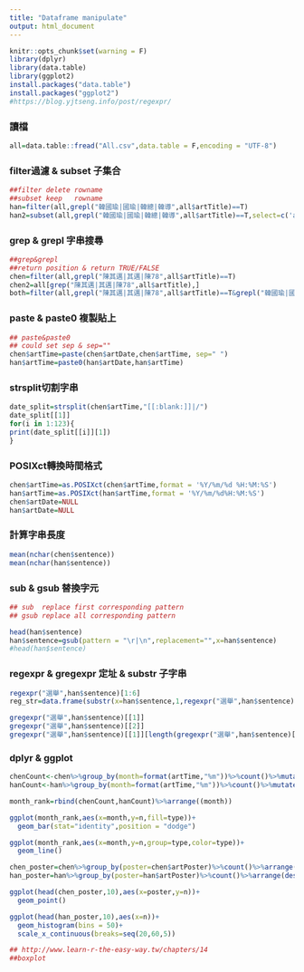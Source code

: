 ```yaml
---
title: "Dataframe manipulate"
output: html_document
---
```


```r
knitr::opts_chunk$set(warning = F)
library(dplyr)
library(data.table)
library(ggplot2)
install.packages("data.table")
install.packages("ggplot2")
#https://blog.yjtseng.info/post/regexpr/
```
### 讀檔
```r
all=data.table::fread("All.csv",data.table = F,encoding = "UTF-8")
```
### filter過濾 & subset 子集合
```r
##filter delete rowname
##subset keep   rowname
han=filter(all,grepl("韓國瑜|國瑜|韓總|韓導",all$artTitle)==T)
han2=subset(all,grepl("韓國瑜|國瑜|韓總|韓導",all$artTitle)==T,select=c('artTitle'))
```
### grep & grepl 字串搜尋
```r
##grep&grepl
##return position & return TRUE/FALSE
chen=filter(all,grepl("陳其邁|其邁|陳78",all$artTitle)==T)
chen2=all[grep("陳其邁|其邁|陳78",all$artTitle),]
both=filter(all,grepl("陳其邁|其邁|陳78",all$artTitle)==T&grepl("韓國瑜|國瑜|韓總|韓導",all$artTitle)==T)

```
### paste & paste0 複製貼上
```r
## paste&paste0
## could set sep & sep=""
chen$artTime=paste(chen$artDate,chen$artTime, sep=" ")
han$artTime=paste0(han$artDate,han$artTime)
```
### strsplit切割字串 
```r
date_split=strsplit(chen$artTime,"[[:blank:]]|/")
date_split[[1]]
for(i in 1:123){
print(date_split[[i]][1])
}
```
### POSIXct轉換時間格式
```r
chen$artTime=as.POSIXct(chen$artTime,format = '%Y/%m/%d %H:%M:%S')
han$artTime=as.POSIXct(han$artTime,format = '%Y/%m/%d%H:%M:%S')
chen$artDate=NULL
han$artDate=NULL

```
### 計算字串長度
```r
mean(nchar(chen$sentence))
mean(nchar(han$sentence))
```
### sub & gsub 替換字元
```r
## sub  replace first corresponding pattern
## gsub replace all corresponding pattern

head(han$sentence)
han$sentence=gsub(pattern = "\r|\n",replacement="",x=han$sentence)
#head(han$sentence)
```
### regexpr & gregexpr 定址 & substr 子字串
```r
regexpr("選舉",han$sentence)[1:6]
reg_str=data.frame(substr(x=han$sentence,1,regexpr("選舉",han$sentence)+1))

gregexpr("選舉",han$sentence)[[1]]
gregexpr("選舉",han$sentence)[[2]]
gregexpr("選舉",han$sentence)[[1]][length(gregexpr("選舉",han$sentence)[[1]])]

```

### dplyr & ggplot
```r
chenCount<-chen%>%group_by(month=format(artTime,"%m"))%>%count()%>%mutate(type="chen")
hanCount<-han%>%group_by(month=format(artTime,"%m"))%>%count()%>%mutate(type="han")

month_rank=rbind(chenCount,hanCount)%>%arrange((month))

ggplot(month_rank,aes(x=month,y=n,fill=type))+
  geom_bar(stat="identity",position = "dodge")

ggplot(month_rank,aes(x=month,y=n,group=type,color=type))+
  geom_line()

chen_poster=chen%>%group_by(poster=chen$artPoster)%>%count()%>%arrange(desc(n))
han_poster=han%>%group_by(poster=han$artPoster)%>%count()%>%arrange(desc(n))

ggplot(head(chen_poster,10),aes(x=poster,y=n))+
  geom_point()

ggplot(head(han_poster,10),aes(x=n))+
  geom_histogram(bins = 50)+
  scale_x_continuous(breaks=seq(20,60,5))

## http://www.learn-r-the-easy-way.tw/chapters/14
##boxplot
```



